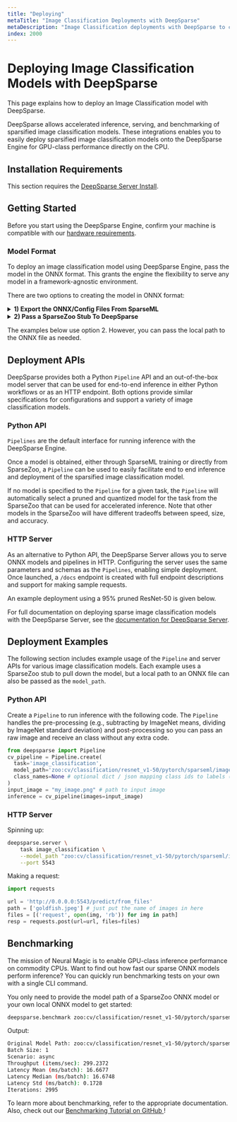 ```yaml
---
title: "Deploying"
metaTitle: "Image Classification Deployments with DeepSparse"
metaDescription: "Image Classification deployments with DeepSparse to create cheaper and more performant models"
index: 2000
---
```


# Deploying Image Classification Models with DeepSparse

This page explains how to deploy an Image Classification model with DeepSparse.

DeepSparse allows accelerated inference, serving, and benchmarking of sparsified image classification models.
These integrations enables you to easily deploy sparsified image classification models onto the DeepSparse Engine for GPU-class performance directly on the CPU.

## Installation Requirements

This section requires the [DeepSparse Server Install](/get-started/install/deepsparse).

## Getting Started

Before you start using the DeepSparse Engine, confirm your machine is
compatible with our [hardware requirements](/user-guide/deepsparse-engine/hardware-support).

### Model Format

To deploy an image classification model using DeepSparse Engine, pass the model in the ONNX format.
This grants the engine the flexibility to serve any model in a framework-agnostic environment.

There are two options to creating the model in ONNX format:

<details>

<summary><b>1) Export the ONNX/Config Files From SparseML</b></summary>

This pathway is relevant if you intend to deploy a model created using SparseML library.

After training your model with SparseML, locate the `.pth` file for the checkpoint you'd like to export and run the `SparseML` integrated export script below.

```bash
sparseml.image_classification.export_onnx \
    --arch-key resnet50 \
    --dataset imagenet \
    --dataset-path ~/datasets/ILSVRC2012 \
    --checkpoint-path ~/checkpoints/resnet50_checkpoint.pth
```
This creates `model.onnx` file.

The examples below use SparseZoo stubs, but simply pass the path to `model.onnx` in place of the stubs to use the local model.

</details>

<details>

<summary><b>2) Pass a SparseZoo Stub To DeepSparse</b></summary>

This pathway is relevant if you plan to use an off-the-shelf model from the SparseZoo.

All of DeepSparse's `Pipelines` and APIs can use a SparseZoo stub in place of a local folder.
The `Pipelines` use the stubs to locate and download the ONNX and config files from the SparseZoo repo.

All of DeepSparse's pipelines and APIs can use a SparseZoo stub in place of a local folder.
The examples use SparseZoo stubs to highlight this pathway.

</details>

The examples below use option 2. However, you can pass the local path to the ONNX file as needed.

## Deployment APIs

DeepSparse provides both a Python `Pipeline` API and an out-of-the-box model
server that can be used for end-to-end inference in either Python
workflows or as an HTTP endpoint. Both options provide similar specifications
for configurations and support a variety of image classification models.

### Python API

`Pipelines` are the default interface for running inference with the
DeepSparse Engine.

Once a model is obtained, either through SparseML training or directly from SparseZoo,
a `Pipeline` can be used to easily facilitate end to end inference and deployment
of the sparsified image classification model.

If no model is specified to the `Pipeline` for a given task, the `Pipeline` will automatically
select a pruned and quantized model for the task from the SparseZoo that can be used for accelerated
inference. Note that other models in the SparseZoo will have different tradeoffs between speed, size,
and accuracy.

### HTTP Server

As an alternative to Python API, the DeepSparse Server allows you to
serve ONNX models and pipelines in HTTP. Configuring the server uses the same parameters and schemas as the `Pipelines`,
enabling simple deployment. Once launched, a `/docs` endpoint is created with full
endpoint descriptions and support for making sample requests.

An example deployment using a 95% pruned ResNet-50 is given below.

For full documentation on deploying sparse image classification models with the
DeepSparse Server, see the [documentation for DeepSparse Server](/use-cases/deploying-deepsparse/deepsparse-server).

## Deployment Examples

The following section includes example usage of the `Pipeline` and server APIs for
various image classification models. Each example uses a SparseZoo stub to pull down the model,
but a local path to an ONNX file can also be passed as the `model_path`.

### Python API

Create a `Pipeline` to run inference with the following code. The `Pipeline` handles the pre-processing (e.g., subtracting by ImageNet
means, dividing by ImageNet standard deviation) and post-processing so you can pass an raw image and receive an class without any extra code.

```python
from deepsparse import Pipeline
cv_pipeline = Pipeline.create(
  task='image_classification',
  model_path='zoo:cv/classification/resnet_v1-50/pytorch/sparseml/imagenet/pruned95-none',  # Path to checkpoint or SparseZoo stub
  class_names=None # optional dict / json mapping class ids to labels (if not using ImageNet classes)
)
input_image = "my_image.png" # path to input image
inference = cv_pipeline(images=input_image)
```

### HTTP Server

Spinning up:
```bash
deepsparse.server \
    task image_classification \
    --model_path "zoo:cv/classification/resnet_v1-50/pytorch/sparseml/imagenet/pruned95-none" \
    --port 5543
```

Making a request:
```python
import requests

url = 'http://0.0.0.0:5543/predict/from_files'
path = ['goldfish.jpeg'] # just put the name of images in here
files = [('request', open(img, 'rb')) for img in path]
resp = requests.post(url=url, files=files)
```

## Benchmarking

The mission of Neural Magic is to enable GPU-class inference performance on commodity CPUs.
Want to find out how fast our sparse ONNX models perform inference? You can quickly run benchmarking tests on your own with a single CLI command.

You only need to provide the model path of a SparseZoo ONNX model or your own local ONNX model to get started:
```bash
deepsparse.benchmark zoo:cv/classification/resnet_v1-50/pytorch/sparseml/imagenet/pruned95-none
```
Output:
```bash
Original Model Path: zoo:cv/classification/resnet_v1-50/pytorch/sparseml/imagenet/pruned95-none
Batch Size: 1
Scenario: async
Throughput (items/sec): 299.2372
Latency Mean (ms/batch): 16.6677
Latency Median (ms/batch): 16.6748
Latency Std (ms/batch): 0.1728
Iterations: 2995
```

To learn more about benchmarking, refer to the appropriate documentation.
Also, check out our [Benchmarking Tutorial on GitHub  ](https://github.com/neuralmagic/deepsparse/tree/main/src/deepsparse/benchmark)!
